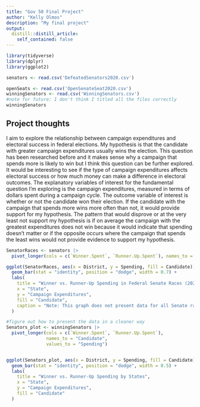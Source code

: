```yaml
---
title: "Gov 50 Final Project"
author: "Kelly Olmos"
description: "My final project"
output:
  distill::distill_article:
    self_contained: false
---
```

```r
library(tidyverse)
library(dplyr)
library(ggplot2)
```

```r
senators <- read.csv('DefeatedSenators2020.csv')
```
```r
openSeats <- read.csv('OpenSenateSeat2020.csv')
winningSenators <- read.csv('WinningSenators.csv')
#note for future: I don't think I titled all the files correctly
winningSenators
```



## Project thoughts

I aim to explore the relationship between campaign expenditures and electoral success in federal elections. My hypothesis is that the candidate with greater campaign expenditures usually wins the election. This question has been researched before and it makes sense why a campaign that spends more is likely to win but I think this question can be further explored. It would be interesting to see if the type of campaign expenditures affects electoral success or how much money can make a difference in electoral outcomes. The explanatory variables of interest for the fundamental question I'm exploring is the campaign expenditures, measured in terms of dollars spent during a campaign cycle. The outcome variable of interest is whether or not the candidate won their election. If the candidate with the campaign that spends more wins more often than not, it would provide support for my hypothesis. The pattern that would disprove or at the very least not support my hypothesis is if on average the campaign with the greatest expenditures does not win because it would indicate that spending doesn't matter or if the opposite occurs where the campaign that spends the least wins would not provide evidence to support my hypothesis. 


```r
SenatorRaces <- senators |>
  pivot_longer(cols = c(`Winner.Spent`, `Runner.Up.Spent`), names_to = "Candidate", values_to = "Spending")

ggplot(SenatorRaces, aes(x = District, y = Spending, fill = Candidate)) +
  geom_bar(stat = "identity", position = "dodge", width = 0.7) +
  labs(
    title = "Winner vs. Runner-Up Spending in Federal Senate Races (2020)",
    x = "State",
    y = "Campaign Expenditures",
    fill = "Candidate",
    caption = "Note: This graph does not present data for all Senate races in 2020"
  ) 

```

```r
#figure out how to present the data in a cleaner way
Senators_plot <- winningSenators |>
  pivot_longer(cols = c(`Winner.Spent`, `Runner.Up.Spent`), 
               names_to = "Candidate", 
               values_to = "Spending")


ggplot(Senators_plot, aes(x = District, y = Spending, fill = Candidate)) +
  geom_bar(stat = "identity", position = "dodge", width = 0.5) +
  labs(
    title = "Winner vs. Runner-Up Spending by States",
    x = "State",
    y = "Campaign Expenditures",
    fill = "Candidate"
  ) 
```




